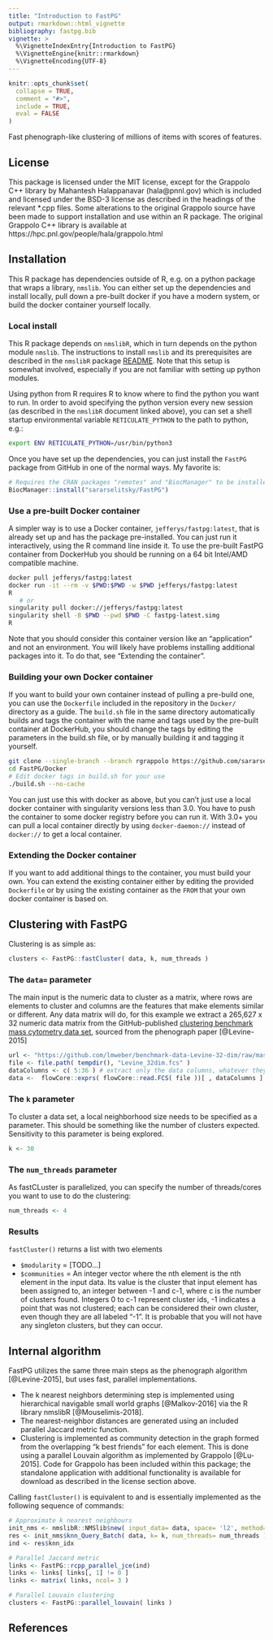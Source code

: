 ```yaml
---
title: "Introduction to FastPG"
output: rmarkdown::html_vignette
bibliography: fastpg.bib
vignette: >
  %\VignetteIndexEntry{Introduction to FastPG}
  %\VignetteEngine{knitr::rmarkdown}
  %\VignetteEncoding{UTF-8}
---
```


```r
knitr::opts_chunk$set(
  collapse = TRUE,
  comment = "#>",
  include = TRUE,
  eval = FALSE
)
```

Fast phenograph-like clustering of millions of items with scores of features.

## License

This package is licensed under the MIT license, except for the Grappolo C++ library by Mahantesh Halappanavar (hala@pnnl.gov) which is included and licensed under the BSD-3 license as described in the headings of the relevant *.cpp files. Some alterations to the original Grappolo source have been made to support installation and use within an R package. The original Grappolo C++ library is available at https://hpc.pnl.gov/people/hala/grappolo.html

## Installation

This R package has dependencies outside of R, e.g. on a python package that wraps a library, `nmslib`. You can either set up the dependencies and install locally, pull down a pre-built docker if you have a modern system, or build the docker container yourself locally.

### Local install

This R package depends on `nmslibR`, which in turn depends on the python module `nmslib`. The instructions to install `nmslib` and its prerequisites are described in the `nmslibR` package [README](https://cran.r-project.org/web/packages/nmslibR/readme/README.html). Note that this setup is somewhat involved, especially if you are not familiar with setting up python modules.

Using python from R requires R to know where to find the python you want to run. In order to avoid specifying the python version every new session (as described in the `nmslibR` document linked above), you can set a shell startup environmental variable `RETICULATE_PYTHON` to the path to python, e.g.:

```bash
export ENV RETICULATE_PYTHON=/usr/bin/python3
```

Once you have set up the dependencies, you can just install the `FastPG` package from
GitHub in one of the normal ways. My favorite is:

```r
# Requires the CRAN packages "remotes" and "BiocManager" to be installed.
BiocManager::install("sararselitsky/FastPG")
```

### Use a pre-built Docker container

A simpler way is to use a Docker container, `jefferys/fastpg:latest`, that is already set up and has the package pre-installed. You can just run it interactively, using the R command line inside it. To use the pre-built FastPG container from DockerHub you should be running on a 64 bit Intel/AMD compatible machine.

```bash
docker pull jefferys/fastpg:latest
docker run -it --rm -v $PWD:$PWD -w $PWD jefferys/fastpg:latest
R
   # or
singularity pull docker://jefferys/fastpg:latest
singularity shell -B $PWD --pwd $PWD -C fastpg-latest.simg
R
```

Note that you should consider this container version like an "application" and not an environment. You will likely have problems installing additional packages into it. To do that, see "Extending the container".

### Building your own Docker container

If you want to build your own container instead of pulling a pre-build one, you can use the `Dockerfile` included in the repository in the `Docker/` directory as a guide. The `build.sh` file in the same directory automatically builds and tags the container with the name and tags used by the pre-built container at DockerHub, you should change the tags by editing the parameters in the build.sh file, or by manually building it and tagging it yourself.

```bash
git clone --single-branch --branch rgrappolo https://github.com/sararselitsky/FastPG.git
cd FastPG/Docker
# Edit docker tags in build.sh for your use
./build.sh --no-cache
```

You can just use this with docker as above, but you can't just use a local docker container with singularity versions less than 3.0. You have to push the container to some docker registry before you can run it. With 3.0+ you can pull a local container directly by using `docker-daemon://` instead of `docker://` to get a local container.

### Extending the Docker container

If you want to add additional things to the container, you must build your own. You can extend the existing container either by editing the provided  `Dockerfile` or by using the existing container as the `FROM` that your own docker container is based on.

## Clustering with FastPG

Clustering is as simple as:

```r
clusters <- FastPG::fastCluster( data, k, num_threads )
```

### The `data=` parameter

The main input is the numeric data to cluster as a matrix, where rows are elements to cluster and columns are the features that make elements similar or different. Any data matrix will do, for this example we extract a 265,627 x 32 numeric data matrix from the GitHub-published [clustering benchmark mass cytometry data set](https://github.com/lmweber/benchmark-data-Levine-32-dim), sourced from the phenograph paper [@Levine-2015]

```r
url <- "https://github.com/lmweber/benchmark-data-Levine-32-dim/raw/master/data/Levine_32dim.fcs"
file <- file.path( tempdir(), "Levine_32dim.fcs" )
dataColumns <- c( 5:36 ) # extract only the data columns, whatever they are
data <-  flowCore::exprs( flowCore::read.FCS( file ))[ , dataColumns ]
```

### The `k` parameter
To cluster a data set, a local neighborhood size needs to be specified as a parameter. This should be something like the number of clusters expected. Sensitivity to this parameter is being explored.

```r
k <- 30
```

### The `num_threads` parameter

As fastCLuster is parallelized, you can specify the number of threads/cores you want to use to do the clustering:

```r
num_threads <- 4
```

### Results

`fastCluster()` returns a list with two elements

* `$modularity` = [TODO...]
* `$communities` = An integer vector where the nth element is the nth element in the input data. Its value is the cluster that input element has been assigned to, an integer between -1 and c-1, where c is the number of clusters found. Integers 0 to c-1 represent cluster ids, -1 indicates a point that was not clustered; each can be considered their own cluster, even though they are all labeled "-1". It is probable that you will not have any singleton clusters, but they can occur.

## Internal algorithm

FastPG utilizes the same three main steps as the phenograph algorithm [@Levine-2015], but uses fast, parallel implementations.

  * The k nearest neighbors determining step is implemented using hierarchical navigable small world graphs [@Malkov-2016] via the R library nmslibR [@Mouselimis-2018].
  * The nearest-neighbor distances are generated using an included parallel Jaccard metric function.
  * Clustering is implemented as community detection in the graph formed from the overlapping "k best friends" for each element. This is done using a parallel Louvain algorithm as implemented by Grappolo [@Lu-2015]. Code for Grappolo has been included within this package; the standalone application with additional functionality is available for download as described in the license section above.
  
Calling `fastCluster()`  is equivalent to and is essentially implemented as the following sequence of commands:

```r
# Approximate k nearest neighbours
init_nms <- nmslibR::NMSlib$new( input_data= data, space= 'l2', method= 'hnsw' )
res <- init_nms$knn_Query_Batch( data, k= k, num_threads= num_threads )
ind <- res$knn_idx

# Parallel Jaccard metric
links <- FastPG::rcpp_parallel_jce(ind)
links <- links[ links[, 1] != 0 ]
links <- matrix( links, ncol= 3 )

# Parallel Louvain clustering
clusters <- FastPG::parallel_louvain( links )
```

## References
